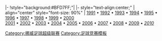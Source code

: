 <noinclude>{{fb start}}</noinclude>
|-
!style="background:#BFD7FF;"|{{Tnavbar-header|[[挪威足球超級聯賽]] 歷屆賽季|挪超賽季}}
{{fb inner start}}
|- style="text-align:center;"
| align="center" style="font-size: 90%" | 
[[1991年挪威足球超級聯賽|1991]]&nbsp;•
[[1992年挪威足球超級聯賽|1992]]&nbsp;•
[[1993年挪威足球超級聯賽|1993]]&nbsp;•
[[1994年挪威足球超級聯賽|1994]]&nbsp;•
[[1995年挪威足球超級聯賽|1995]]&nbsp;•
[[1996年挪威足球超級聯賽|1996]]&nbsp;•
[[1997年挪威足球超級聯賽|1997]]&nbsp;•
[[1998年挪威足球超級聯賽|1998]]&nbsp;•
[[1999年挪威足球超級聯賽|1999]]&nbsp;•
[[2000年挪威足球超級聯賽|2000]]<br>
[[2001年挪威足球超級聯賽|2001]]&nbsp;•
[[2002年挪威足球超級聯賽|2002]]&nbsp;•
[[2003年挪威足球超級聯賽|2003]]&nbsp;•
[[2004年挪威足球超級聯賽|2004]]&nbsp;•
[[2005年挪威足球超級聯賽|2005]]&nbsp;•
[[2006年挪威足球超級聯賽|2006]]&nbsp;•
[[2007年挪威足球超級聯賽|2007]]&nbsp;•
[[2008年挪威足球超級聯賽|2008]]&nbsp;•
[[2009年挪威足球超級聯賽|2009]]&nbsp;•
''[[2010年挪威足球超級聯賽|2010]]''
{{fb inner end}}
<noinclude>
{{fb end}}{{using fb}}

[[Category:挪威足球超级联赛]]
[[Category:足球竞赛模板]]
</noinclude>